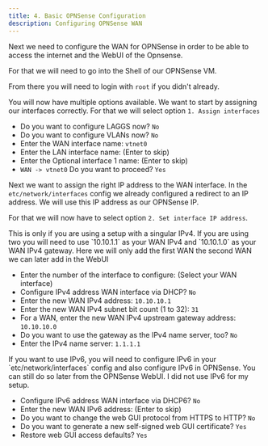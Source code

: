 ```yaml
---
title: 4. Basic OPNSense Configuration
description: Configuring OPNSense WAN
---
```



Next we need to configure the WAN for OPNSense in order to be able to access the internet and the WebUI of the Opnsense.

For that we will need to go into the Shell of our OPNSense VM.

From there you will need to login with `root` if you didn't already.

You will now have multiple options available. We want to start by assigning our interfaces correctly.
For that we will select option `1. Assign interfaces`

- Do you want to configure LAGGS now? `No`
- Do you want to configure VLANs now? `No`
- Enter the WAN interface name: `vtnet0`
- Enter the LAN interface name: (Enter to skip)
- Enter the Optional interface 1 name: (Enter to skip)
- `WAN -> vtnet0` Do you want to proceed? `Yes`

Next we want to assign the right IP address to the WAN interface.
In the `etc/network/interfaces` config we already configured a redirect to an IP address.
We will use this IP address as our OPNSense IP.

For that we will now have to select option `2. Set interface IP address`.

<Aside type="note">
  This is only if you are using a setup with a singular IPv4. If you are using
  two you will need to use `10.10.1.1` as your WAN IPv4 and `10.10.1.0` as your
  WAN IPv4 gateway. Here we will only add the first WAN the second WAN we can
  later add in the WebUI
</Aside>

- Enter the number of the interface to configure: (Select your WAN interface)
- Configure IPv4 address WAN interface via DHCP? `No`
- Enter the new WAN IPv4 address: `10.10.10.1`
- Enter the new WAN IPv4 subnet bit count (1 to 32): `31`
- For a WAN, enter the new WAN IPv4 upstream gateway address: `10.10.10.0`
- Do you want to use the gateway as the IPv4 name server, too? `No`
- Enter the IPv4 name server: `1.1.1.1`

<Aside type="note">
  If you want to use IPv6, you will need to configure IPv6 in your
  `etc/network/interfaces` config and also configure IPv6 in OPNSense. You can
  still do so later from the OPNSense WebUI. I did not use IPv6 for my setup.
</Aside>

- Configure IPv6 address WAN interface via DHCP6? `No`
- Enter the new WAN IPv6 address: (Enter to skip)
- Do you want to change the web GUI protocol from HTTPS to HTTP? `No`
- Do you want to generate a new self-signed web GUI certificate? `Yes`
- Restore web GUI access defaults? `Yes`
